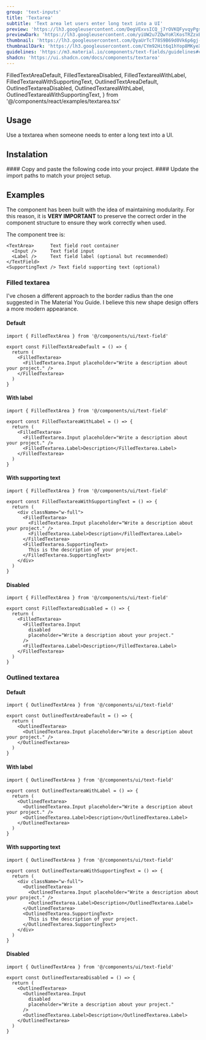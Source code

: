```yaml
---
group: 'text-inputs'
title: 'Textarea'
subtitle: 'Text area let users enter long text into a UI'
preview: 'https://lh3.googleusercontent.com/DegVExvsICQ_j7rOVKQFyvqyPgsoZOrv69MSl9B6Y2Kp3Ihra67S010DTmDVDu-kfLTPQddq2YvSk11U8nrNTD7BaFuw1iuOB5iloHiBE6oKyHyqFXY=s0'
previewDark: 'https://lh3.googleusercontent.com/yiUW2u7ZQwYoKlKosTRZzxBEgiFQ5_fKKGxppnG6s5dOpW2lERHJGXKsM-tPd6yBNESfcgdPALobtEn4Fog6mA1g69TuBOl2jXISDq34xxKmidLIEA=s0'
thumbnail: 'https://lh3.googleusercontent.com/QyaUrTcT78S9B69d0Vk6p6gj-Fn1_wIbeuENu9C6etGHpAOYTx2mqfBHFYg9KpiG1Li0KlUwP3jyC5Htrij--wHD5exuMjWaL9he2ko79DWxlqDaeQA=w2400'
thumbnailDark: 'https://lh3.googleusercontent.com/CYm92Hit6q1hYop8MKyeXL4mvAESpt5MfT5Jw-VFA0N2TXRG-07Rj7BWv3B9IjOSsas7u6pFQoZdrO8lmczD8m927BZLi76rSt6rb7b3BsoXvaIKBFY=w2400'
guidelines: 'https://m3.material.io/components/text-fields/guidelines#caf14aa9-26ce-48cc-9076-3a383a9ad679'
shadcn: 'https://ui.shadcn.com/docs/components/textarea'
---
```


  FilledTextAreaDefault,
  FilledTextareaDisabled,
  FilledTextareaWithLabel,
  FilledTextareaWithSupportingText,
  OutlinedTextAreaDefault,
  OutlinedTextareaDisabled,
  OutlinedTextareaWithLabel,
  OutlinedTextareaWithSupportingText,
} from '@/components/react/examples/textarea.tsx'

## Usage

Use a textarea when someone needs to enter a long text into a UI.

## Instalation

<Steps>

<Step>
  #### Copy and paste the following code into your project.
  <ComponentSource name="textarea" />
</Step>

<Step>
#### Update the import paths to match your project setup.

</Step>

</Steps>

## Examples

The component has been built with the idea of maintaining modularity. For this reason, it is **VERY IMPORTANT** to preserve the correct order in the component structure to ensure they work correctly when used.

The component tree is:

```tsx
<TextArea>      Text field root container
  <Input />     Text field input
  <Label />     Text field label (optional but recommended)
</TextField>
<SupportingText /> Text field supporting text (optional)
```

### Filled textarea

I've chosen a different approach to the border radius than the one suggested in The Material You Guide. I believe this new shape design offers a more modern appearance.

#### Default

<ComponentContainer>
  <FilledTextAreaDefault slot='preview'/>

```tsx
import { FilledTextArea } from '@/components/ui/text-field'

export const FilledTextAreaDefault = () => {
  return (
    <FilledTextarea>
      <FilledTextarea.Input placeholder="Write a description about your project." />
    </FilledTextarea>
  )
}
```

</ComponentContainer>

#### With label

<ComponentContainer>
  <FilledTextareaWithLabel slot='preview'/>

```tsx
import { FilledTextArea } from '@/components/ui/text-field'

export const FilledTextareaWithLabel = () => {
  return (
    <FilledTextarea>
      <FilledTextarea.Input placeholder="Write a description about your project." />
      <FilledTextarea.Label>Description</FilledTextarea.Label>
    </FilledTextarea>
  )
}
```

</ComponentContainer>

#### With supporting text

<ComponentContainer>
  <FilledTextareaWithSupportingText slot='preview'/>

```tsx
import { FilledTextArea } from '@/components/ui/text-field'

export const FilledTextareaWithSupportingText = () => {
  return (
    <div className="w-full">
      <FilledTextarea>
        <FilledTextarea.Input placeholder="Write a description about your project." />
        <FilledTextarea.Label>Description</FilledTextarea.Label>
      </FilledTextarea>
      <FilledTextarea.SupportingText>
        This is the description of your project.
      </FilledTextarea.SupportingText>
    </div>
  )
}
```

</ComponentContainer>

#### Disabled

<ComponentContainer>
  <FilledTextareaDisabled slot='preview'/>

```tsx
import { FilledTextArea } from '@/components/ui/text-field'

export const FilledTextareaDisabled = () => {
  return (
    <FilledTextarea>
      <FilledTextarea.Input
        disabled
        placeholder="Write a description about your project."
      />
      <FilledTextarea.Label>Description</FilledTextarea.Label>
    </FilledTextarea>
  )
}
```

</ComponentContainer>

### Outlined textarea

#### Default

<ComponentContainer>
  <OutlinedTextAreaDefault slot='preview'/>

```tsx
import { OutlinedTextArea } from '@/components/ui/text-field'

export const OutlinedTextAreaDefault = () => {
  return (
    <OutlinedTextarea>
      <OutlinedTextarea.Input placeholder="Write a description about your project." />
    </OutlinedTextarea>
  )
}
```

</ComponentContainer>

#### With label

<ComponentContainer>
  <OutlinedTextareaWithLabel slot='preview'/>

```tsx
import { OutlinedTextArea } from '@/components/ui/text-field'

export const OutlinedTextareaWithLabel = () => {
  return (
    <OutlinedTextarea>
      <OutlinedTextarea.Input placeholder="Write a description about your project." />
      <OutlinedTextarea.Label>Description</OutlinedTextarea.Label>
    </OutlinedTextarea>
  )
}
```

</ComponentContainer>

#### With supporting text

<ComponentContainer>
  <OutlinedTextareaWithSupportingText slot='preview'/>

```tsx
import { OutlinedTextArea } from '@/components/ui/text-field'

export const OutlinedTextareaWithSupportingText = () => {
  return (
    <div className="w-full">
      <OutlinedTextarea>
        <OutlinedTextarea.Input placeholder="Write a description about your project." />
        <OutlinedTextarea.Label>Description</OutlinedTextarea.Label>
      </OutlinedTextarea>
      <OutlinedTextarea.SupportingText>
        This is the description of your project.
      </OutlinedTextarea.SupportingText>
    </div>
  )
}
```

</ComponentContainer>

#### Disabled

<ComponentContainer>
  <OutlinedTextareaDisabled slot='preview'/>

```tsx
import { OutlinedTextArea } from '@/components/ui/text-field'

export const OutlinedTextareaDisabled = () => {
  return (
    <OutlinedTextarea>
      <OutlinedTextarea.Input
        disabled
        placeholder="Write a description about your project."
      />
      <OutlinedTextarea.Label>Description</OutlinedTextarea.Label>
    </OutlinedTextarea>
  )
}
```

</ComponentContainer>
